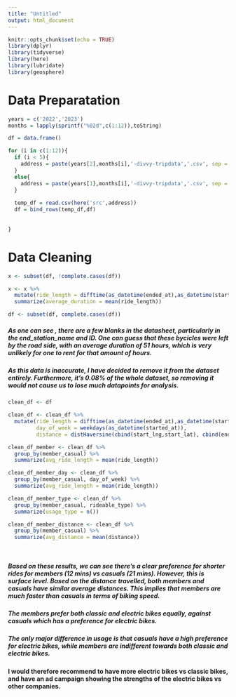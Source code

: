 ---
title: "Untitled"
output: html_document
---

```{r setup, include=FALSE}
knitr::opts_chunk$set(echo = TRUE)
library(dplyr)
library(tidyverse)
library(here)
library(lubridate)
library(geosphere)
```

# Data Preparatation
```{r Preparatio, eval = FALSE}
years = c('2022','2023')
months = lapply(sprintf("%02d",c(1:12)),toString)

df = data.frame()

for (i in c(1:12)){
  if (i < 5){
    address = paste(years[2],months[i],'-divvy-tripdata','.csv', sep = '') 
  }
  else{
    address = paste(years[1],months[i],'-divvy-tripdata','.csv', sep = '') 
  }
  
  temp_df = read.csv(here('src',address))
  df = bind_rows(temp_df,df)
  
  
}
```

# Data Cleaning
```{r Cleaning, eval = FALSE} 
x <- subset(df, !complete.cases(df))

x <- x %>%
  mutate(ride_length = difftime(as_datetime(ended_at),as_datetime(started_at),units='hours')) %>%
  summarize(average_duration = mean(ride_length))

df <- subset(df, complete.cases(df))
```
##### As one can see , there are a few blanks in the datasheet, particularly in the end_station_name and ID. One can guess that these bycicles were left by the road side, with an average duration of 51 hours, which is very unlikely for one to rent for that amount of hours. 

##### As this data is inaccurate, I have decided to remove it from the dataset entirely. Furthermore, it's 0.08% of the whole dataset, so removing it would not cause us to lose much datapoints for analysis.

```{r Analysis, eval = FALSE}

clean_df <- df

clean_df <- clean_df %>%
  mutate(ride_length = difftime(as_datetime(ended_at),as_datetime(started_at),units='mins'),
         day_of_week = weekdays(as_datetime(started_at)),
         distance = distHaversine(cbind(start_lng,start_lat), cbind(end_lng,end_lat), r = 6378137))

clean_df_member <- clean_df %>%
  group_by(member_casual) %>%
  summarize(avg_ride_length = mean(ride_length))

clean_df_member_day <- clean_df %>%
  group_by(member_casual, day_of_week) %>%
  summarize(avg_ride_length = mean(ride_length))

clean_df_member_type <- clean_df %>%
  group_by(member_casual, rideable_type) %>%
  summarize(usage_type = n())

clean_df_member_distance <- clean_df %>%
  group_by(member_casual) %>%
  summarize(avg_distance = mean(distance))

  
```
##### Based on these results, we can see there's a clear preference for shorter rides for members (12 mins) vs casuals (21 mins). However, this is surface level. Based on the distance travelled, both members and casuals have similar average distances. This implies that members are much faster than casuals in terms of biking speed. 
##### The members prefer both classic and electric bikes equally, against casuals which has a preference for electric bikes.

##### The only major difference in usage is that casuals have a high preference for electric bikes, while members are indifferent towards both classic and electric bikes. 

#### I would therefore recommend to have more electric bikes vs classic bikes, and have an ad campaign showing the strengths of the electric bikes vs other companies.
